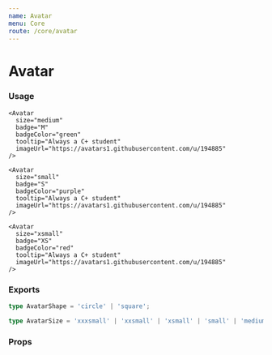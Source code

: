 ```yaml
---
name: Avatar
menu: Core
route: /core/avatar
---
```



# Avatar

### Usage

<Playground>
  <Box row align="space-between" maxWidth="500px">
    <Avatar
      size="large"
      badge="L"
      badgeColor="blue"
      tooltip="Always a C+ student"
      imageUrl="https://avatars1.githubusercontent.com/u/194885"
    />

    <Avatar
      size="medium"
      badge="M"
      badgeColor="green"
      tooltip="Always a C+ student"
      imageUrl="https://avatars1.githubusercontent.com/u/194885"
    />

    <Avatar
      size="small"
      badge="S"
      badgeColor="purple"
      tooltip="Always a C+ student"
      imageUrl="https://avatars1.githubusercontent.com/u/194885"
    />

    <Avatar
      size="xsmall"
      badge="XS"
      badgeColor="red"
      tooltip="Always a C+ student"
      imageUrl="https://avatars1.githubusercontent.com/u/194885"
    />
  </Box>
</Playground>

### Exports

```ts
type AvatarShape = 'circle' | 'square';

type AvatarSize = 'xxxsmall' | 'xxsmall' | 'xsmall' | 'small' | 'medium' | 'large';
```

### Props

<Props of={Avatar} />

